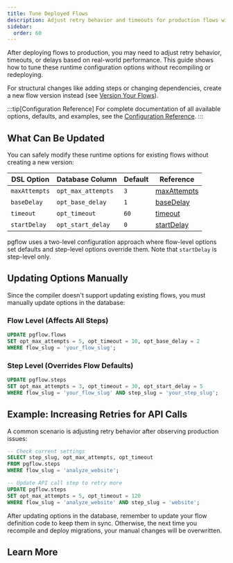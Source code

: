```yaml
---
title: Tune Deployed Flows
description: Adjust retry behavior and timeouts for production flows without recompiling
sidebar:
  order: 60
---
```



After deploying flows to production, you may need to adjust retry behavior, timeouts, or delays based on real-world performance. This guide shows how to tune these runtime configuration options without recompiling or redeploying.

For structural changes like adding steps or changing dependencies, create a new flow version instead (see [Version Your Flows](/build/version-flows/)).

:::tip[Configuration Reference]
For complete documentation of all available options, defaults, and examples, see the [Configuration Reference](/reference/configuration/configuration/#step-execution-options).
:::

## What Can Be Updated

You can safely modify these runtime options for existing flows without creating a new version:

| DSL Option | Database Column | Default | Reference |
| ---------- | --------------- | ------- | --------- |
| `maxAttempts` | `opt_max_attempts` | `3` | [maxAttempts](/reference/configuration/configuration/#maxattempts) |
| `baseDelay` | `opt_base_delay` | `1` | [baseDelay](/reference/configuration/configuration/#basedelay) |
| `timeout` | `opt_timeout` | `60` | [timeout](/reference/configuration/configuration/#timeout) |
| `startDelay` | `opt_start_delay` | `0` | [startDelay](/reference/configuration/configuration/#startdelay) |

pgflow uses a two-level configuration approach where flow-level options set defaults and step-level options override them. Note that `startDelay` is step-level only.

## Updating Options Manually

Since the compiler doesn't support updating existing flows, you must manually update options in the database:

### Flow Level (Affects All Steps)
```sql
UPDATE pgflow.flows
SET opt_max_attempts = 5, opt_timeout = 10, opt_base_delay = 2
WHERE flow_slug = 'your_flow_slug';
```

### Step Level (Overrides Flow Defaults)
```sql
UPDATE pgflow.steps
SET opt_max_attempts = 3, opt_timeout = 30, opt_start_delay = 5
WHERE flow_slug = 'your_flow_slug' AND step_slug = 'your_step_slug';
```

## Example: Increasing Retries for API Calls

A common scenario is adjusting retry behavior after observing production issues:

```sql
-- Check current settings
SELECT step_slug, opt_max_attempts, opt_timeout
FROM pgflow.steps
WHERE flow_slug = 'analyze_website';

-- Update API call step to retry more
UPDATE pgflow.steps
SET opt_max_attempts = 5, opt_timeout = 120
WHERE flow_slug = 'analyze_website' AND step_slug = 'website';
```

<Aside type="caution">
After updating options in the database, remember to update your flow definition code to keep them in sync. Otherwise, the next time you recompile and deploy migrations, your manual changes will be overwritten.
</Aside>

## Learn More

<CardGrid>
  <LinkCard
    title="Configuration Reference"
    href="/reference/configuration/configuration/"
    description="Complete documentation of all configuration options, defaults, and behavior"
  />
  <LinkCard
    title="Version Your Flows"
    href="/build/version-flows/"
    description="When to create a new version instead of tuning config"
  />
</CardGrid>
